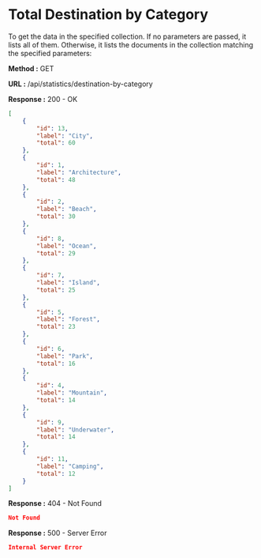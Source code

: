 
# Total Destination by Category

To get the data in the specified collection. If no parameters are passed, it lists all of them.
Otherwise, it lists the documents in the collection matching the specified parameters:

**Method :** <Badge variant="success">GET</Badge>

**URL :** <Badge variant="dark">/api/statistics/destination-by-category</Badge>

**Response :** <BadgeOutline variant="success">200 - OK</BadgeOutline>

```json
[
    {
        "id": 13,
        "label": "City",
        "total": 60
    },
    {
        "id": 1,
        "label": "Architecture",
        "total": 48
    },
    {
        "id": 2,
        "label": "Beach",
        "total": 30
    },
    {
        "id": 8,
        "label": "Ocean",
        "total": 29
    },
    {
        "id": 7,
        "label": "Island",
        "total": 25
    },
    {
        "id": 5,
        "label": "Forest",
        "total": 23
    },
    {
        "id": 6,
        "label": "Park",
        "total": 16
    },
    {
        "id": 4,
        "label": "Mountain",
        "total": 14
    },
    {
        "id": 9,
        "label": "Underwater",
        "total": 14
    },
    {
        "id": 11,
        "label": "Camping",
        "total": 12
    }
]
```

**Response :** <BadgeOutline variant="warning">404 - Not Found</BadgeOutline>

```json
Not Found
```

**Response :** <BadgeOutline variant="danger">500 - Server Error</BadgeOutline>

```json
Internal Server Error
```
